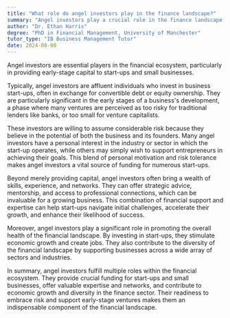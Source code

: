 ```yaml
---
title: "What role do angel investors play in the finance landscape?"
summary: "Angel investors play a crucial role in the finance landscape by providing early-stage capital to start-ups and small businesses."
author: "Dr. Ethan Harris"
degree: "PhD in Financial Management, University of Manchester"
tutor_type: "IB Business Management Tutor"
date: 2024-08-08
---
```


Angel investors are essential players in the financial ecosystem, particularly in providing early-stage capital to start-ups and small businesses.

Typically, angel investors are affluent individuals who invest in business start-ups, often in exchange for convertible debt or equity ownership. They are particularly significant in the early stages of a business's development, a phase where many ventures are perceived as too risky for traditional lenders like banks, or too small for venture capitalists.

These investors are willing to assume considerable risk because they believe in the potential of both the business and its founders. Many angel investors have a personal interest in the industry or sector in which the start-up operates, while others may simply wish to support entrepreneurs in achieving their goals. This blend of personal motivation and risk tolerance makes angel investors a vital source of funding for numerous start-ups.

Beyond merely providing capital, angel investors often bring a wealth of skills, experience, and networks. They can offer strategic advice, mentorship, and access to professional connections, which can be invaluable for a growing business. This combination of financial support and expertise can help start-ups navigate initial challenges, accelerate their growth, and enhance their likelihood of success.

Moreover, angel investors play a significant role in promoting the overall health of the financial landscape. By investing in start-ups, they stimulate economic growth and create jobs. They also contribute to the diversity of the financial landscape by supporting businesses across a wide array of sectors and industries.

In summary, angel investors fulfill multiple roles within the financial ecosystem. They provide crucial funding for start-ups and small businesses, offer valuable expertise and networks, and contribute to economic growth and diversity in the finance sector. Their readiness to embrace risk and support early-stage ventures makes them an indispensable component of the financial landscape.
    